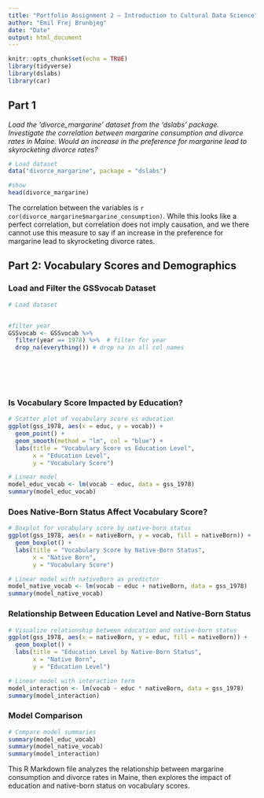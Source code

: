 ```yaml
---
title: "Portfolio Assignment 2 – Introduction to Cultural Data Science"
author: "Emil Frej Brunbjeg"
date: "Date"
output: html_document
---
```


```r
knitr::opts_chunk$set(echo = TRUE)
library(tidyverse)
library(dslabs)
library(car)

```

## Part 1

*Load the 'divorce_margarine' dataset from the 'dslabs' package.
Investigate the correlation between margarine consumption and divorce
rates in Maine. Would an increase in the preference for margarine lead
to skyrocketing divorce rates?*

```r
# Load dataset
data("divorce_margarine", package = "dslabs")

#show
head(divorce_margarine)

```

The correlation between the variables is
`r cor(divorce_margarine$margarine_consumption)`. While this looks like
a perfect correlation, but correlation does not imply causation, and we
there cannot use this measure to say if an increase in the preference
for margarine lead to skyrocketing divorce rates.

## Part 2: Vocabulary Scores and Demographics

### Load and Filter the GSSvocab Dataset

```r
# Load dataset


#filter year
GSSvocab <- GSSvocab %>%
  filter(year == 1978) %>%  # filter for year
  drop_na(everything()) # drop na in all col names



  



```

### Is Vocabulary Score Impacted by Education?

```r
# Scatter plot of vocabulary score vs education
ggplot(gss_1978, aes(x = educ, y = vocab)) +
  geom_point() +
  geom_smooth(method = "lm", col = "blue") +
  labs(title = "Vocabulary Score vs Education Level",
       x = "Education Level",
       y = "Vocabulary Score")

# Linear model
model_educ_vocab <- lm(vocab ~ educ, data = gss_1978)
summary(model_educ_vocab)
```

### Does Native-Born Status Affect Vocabulary Score?

```r
# Boxplot for vocabulary score by native-born status
ggplot(gss_1978, aes(x = nativeBorn, y = vocab, fill = nativeBorn)) +
  geom_boxplot() +
  labs(title = "Vocabulary Score by Native-Born Status",
       x = "Native Born",
       y = "Vocabulary Score")

# Linear model with nativeBorn as predictor
model_native_vocab <- lm(vocab ~ educ + nativeBorn, data = gss_1978)
summary(model_native_vocab)
```

### Relationship Between Education Level and Native-Born Status

```r
# Visualize relationship between education and native-born status
ggplot(gss_1978, aes(x = nativeBorn, y = educ, fill = nativeBorn)) +
  geom_boxplot() +
  labs(title = "Education Level by Native-Born Status",
       x = "Native Born",
       y = "Education Level")

# Linear model with interaction term
model_interaction <- lm(vocab ~ educ * nativeBorn, data = gss_1978)
summary(model_interaction)
```

### Model Comparison

```r
# Compare model summaries
summary(model_educ_vocab)
summary(model_native_vocab)
summary(model_interaction)
```

This R Markdown file analyzes the relationship between margarine
consumption and divorce rates in Maine, then explores the impact of
education and native-born status on vocabulary scores.

